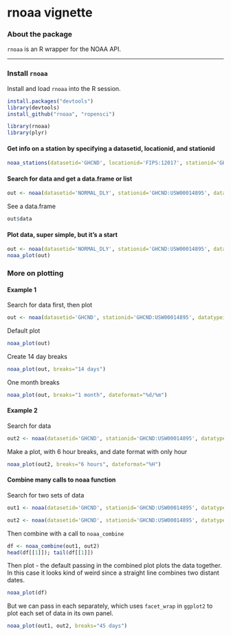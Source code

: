 <!--
%\VignetteEngine{knitr::knitr}
%\VignetteIndexEntry{rnoaa vignette}
-->

rnoaa vignette
======

### About the package

`rnoaa` is an R wrapper for the NOAA API.

********************

### Install `rnoaa`

Install and load `rnoaa` into the R session.

```r
install.packages("devtools")
library(devtools)
install_github("rnoaa", "ropensci")
```

```r
library(rnoaa)
library(plyr)
```

#### Get info on a station by specifying a datasetid, locationid, and stationid

```r
noaa_stations(datasetid='GHCND', locationid='FIPS:12017', stationid='GHCND:USC00084289')
```

#### Search for data and get a data.frame or list

```r
out <- noaa(datasetid='NORMAL_DLY', stationid='GHCND:USW00014895', datatypeid='dly-tmax-normal')
```

See a data.frame

```r
out$data
```

#### Plot data, super simple, but it's a start

```r
out <- noaa(datasetid='NORMAL_DLY', stationid='GHCND:USW00014895', datatypeid='dly-tmax-normal')
noaa_plot(out)
```

### More on plotting

#### Example 1

Search for data first, then plot

```r
out <- noaa(datasetid='GHCND', stationid='GHCND:USW00014895', datatypeid='PRCP', startdate = '2010-05-01', enddate = '2010-10-31', limit=500)
```

Default plot

```r
noaa_plot(out)
```

Create 14 day breaks

```r
noaa_plot(out, breaks="14 days")
```

One month breaks

```r
noaa_plot(out, breaks="1 month", dateformat="%d/%m")
```

#### Example 2

Search for data

```r
out2 <- noaa(datasetid='GHCND', stationid='GHCND:USW00014895', datatypeid='PRCP', startdate = '2010-05-01', enddate = '2010-05-03', limit=100)
```

Make a plot, with 6 hour breaks, and date format with only hour

```r
noaa_plot(out2, breaks="6 hours", dateformat="%H")
```

#### Combine many calls to noaa function

Search for two sets of data

```r
out1 <- noaa(datasetid='GHCND', stationid='GHCND:USW00014895', datatypeid='PRCP', startdate = '2010-03-01', enddate = '2010-05-31', limit=500)

out2 <- noaa(datasetid='GHCND', stationid='GHCND:USW00014895', datatypeid='PRCP', startdate = '2010-09-01', enddate = '2010-10-31', limit=500)
```

Then combine with a call to `noaa_combine`

```r
df <- noaa_combine(out1, out2)
head(df[[1]]); tail(df[[1]])
```

Then plot - the default passing in the combined plot plots the data together. In this case it looks kind of weird since a straight line combines two distant dates.

```r
noaa_plot(df)
```

But we can pass in each separately, which uses `facet_wrap` in `ggplot2` to plot each set of data in its own panel.

```r
noaa_plot(out1, out2, breaks="45 days")
```
